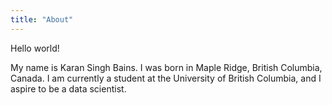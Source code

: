 ```yaml
---
title: "About"
---
```

Hello world!

My name is Karan Singh Bains. I was born in Maple Ridge, British Columbia, Canada. I am currently a student at the University of British Columbia, and I aspire to be a data scientist.
